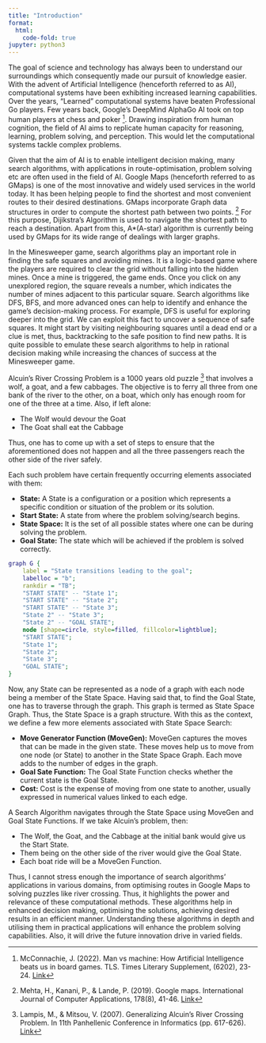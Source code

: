 ```yaml
---
title: "Introduction"
format:
  html:
    code-fold: true
jupyter: python3
---
```


The goal of science and technology has always been to understand our surroundings which consequently made our pursuit of knowledge easier. With the advent of Artificial Intelligence (henceforth referred to as AI), computational systems have been exhibiting increased learning capabilities. Over the years, “Learned” computational systems have beaten Professional Go players. Few years back, Google’s DeepMind AlphaGo AI took on top human players at chess and poker [^1]. Drawing inspiration from human cognition, the field of AI aims to replicate human capacity for reasoning, learning, problem solving, and perception. This would let the computational systems tackle complex problems.

Given that the aim of AI is to enable intelligent decision making, many search algorithms, with applications in route-optimisation, problem solving etc are often used in the field of AI. Google Maps (henceforth referred to as GMaps) is one of the most innovative and widely used services in the world today. It has been helping people to find the shortest and most convenient routes to their desired destinations. GMaps incorporate Graph data structures in order to compute the shortest path between two points. [^2] For this purpose, Dijikstra’s Algorithm is used to navigate the shortest path to reach a destination. Apart from this, A*(A-star) algorithm is currently being used by GMaps for its wide range of dealings with larger graphs.

In the Minesweeper game, search algorithms play an important role in finding the safe squares and avoiding mines. It is a logic-based game where the players are required to clear the grid without falling into the hidden mines. Once a mine is triggered, the game ends. Once you click on any unexplored region, the square reveals a number, which indicates the number of mines adjacent to this particular square. Search algorithms like DFS, BFS, and more advanced ones can help to identify and enhance the game’s decision-making process. For example, DFS is useful for exploring deeper into the grid. We can exploit this fact to uncover a sequence of safe squares. It might start by visiting neighbouring squares until a dead end or a clue is met, thus, backtracking to the safe position to find new paths. It is quite possible to emulate these search algorithms to help in rational decision making while increasing the chances of success at the Minesweeper game. 

Alcuin’s River Crossing Problem is a 1000 years old puzzle [^3] that involves a wolf, a goat, and a few cabbages. The objective is to ferry all three from one bank of the river to the other, on a boat, which only has enough room for one of the three at a time. Also, if left alone:

<ul>
  <li>The Wolf would devour the Goat</li>
  <li>The Goat shall eat the Cabbage</li>
</ul>

Thus, one has to come up with a set of steps to ensure that the aforementioned does not happen and all the three passengers reach the other side of the river safely. 

Each such problem have certain frequently occurring elements associated with them:

<ul>
  <li>**State:** A State is a configuration or a position which represents a specific condition or situation of the problem or its solution.</li>
  <li>**Start State:** A state from where the problem solving/search begins.</li>
  <li>**State Space:** It is the set of all possible states where one can be during solving the problem.</li>
  <li>**Goal State:** The state which will be achieved if the problem is solved correctly.</li>
</ul>

```dot
graph G {
    label = "State transitions leading to the goal";  
    labelloc = "b";  
    rankdir = "TB";
    "START STATE" -- "State 1";
    "START STATE" -- "State 2";
    "START STATE" -- "State 3";
    "State 2" -- "State 3";
    "State 2" -- "GOAL STATE";
    node [shape=circle, style=filled, fillcolor=lightblue];
    "START STATE";
    "State 1";
    "State 2";
    "State 3";
    "GOAL STATE";
}
```

Now, any State can be represented as a node of a graph with each node being a member of the State Space. Having said that, to find the Goal State, one has to traverse through the graph. This graph is termed as State Space Graph. Thus, the State Space is a graph structure. With this as the context, we define a few more elements associated with State Space Search:

<ul>
  <li>**Move Generator Function (MoveGen):** MoveGen captures the moves that can be made in the given state. These moves help us to move from one node (or State) to another in the State Space Graph. Each move adds to the number of edges in the graph.</li>
  <li>**Goal Sate Function:** The Goal State Function checks whether the current state is the Goal State.</li>
  <li>**Cost:** Cost is the expense of moving from one state to another, usually expressed in numerical values linked to each edge.</li>
</ul>

A Search Algorithm navigates through the State Space using MoveGen and Goal State Functions. If we take Alcuin’s problem, then:

<ul>
  <li>The Wolf, the Goat, and the Cabbage at the initial bank would give us the Start State.</li>
  <li>Them being on the other side of the river would give the Goal State.</li>
  <li>Each boat ride will be a MoveGen Function.</li>
</ul>

Thus, I cannot stress enough the importance of search algorithms’ applications in various domains, from optimising routes in Google Maps to solving puzzles like river crossing. Thus, it highlights the power and relevance of these computational methods. These algorithms help in enhanced decision making, optimising the solutions, achieving desired results in an efficient manner. Understanding these algorithms in depth and utilising them in practical applications will enhance the problem solving capabilities. Also, it will drive the future innovation drive in varied fields. 

[^1]: McConnachie, J. (2022). Man vs machine: How Artificial Intelligence beats us in board games. TLS. Times Literary Supplement, (6202), 23-24. [Link](https://go.gale.com/ps/i.do?id=GALE%7CA695918409&sid=googleScholar&v=2.1&it=r&linkaccess=abs&issn=0307661X&p=AONE&sw=w&userGroupName=anon%7E28cd6843&aty=open-web-entry)
[^2]: Mehta, H., Kanani, P., & Lande, P. (2019). Google maps. International Journal of Computer Applications, 178(8), 41-46. [Link](https://www.ijcaonline.org/archives/volume178/number8/30554-2019918791/)
[^3]: Lampis, M., & Mitsou, V. (2007). Generalizing Alcuin’s River Crossing Problem. In 11th Panhellenic Conference in Informatics (pp. 617-626). [Link](http://pci2007.upatras.gr/proceedings/PCI2007_volA/A_617-626_Lampis.pdf)